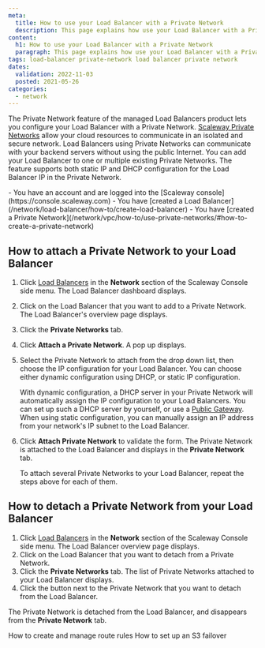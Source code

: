 ```yaml
---
meta:
  title: How to use your Load Balancer with a Private Network
  description: This page explains how use your Load Balancer with a Private Network
content:
  h1: How to use your Load Balancer with a Private Network
  paragraph: This page explains how use your Load Balancer with a Private Network
tags: load-balancer private-network load balancer private network 
dates:
  validation: 2022-11-03
  posted: 2021-05-26
categories:
  - network
---
```


The Private Network feature of the managed Load Balancers product lets you configure your Load Balancer with a Private Network. [Scaleway Private Networks](/network/vpc/concepts/#private-networks) allow your cloud resources to communicate in an isolated and secure network. Load Balancers using Private Networks can communicate with your backend servers without using the public Internet. You can add your Load Balancer to one or multiple existing Private Networks. The feature supports both static IP and DHCP configuration for the Load Balancer IP in the Private Network.

<Macro id="iam-requirements" />
 
<Message type="requirement">
  - You have an account and are logged into the [Scaleway console](https://console.scaleway.com) 
  - You have [created a Load Balancer](/network/load-balancer/how-to/create-load-balancer)
  - You have [created a Private Network](/network/vpc/how-to/use-private-networks/#how-to-create-a-private-network)
</Message>

## How to attach a Private Network to your Load Balancer

1. Click [Load Balancers](https://console.scaleway.com/load-balancer/lbs) in the **Network** section of the Scaleway Console side menu. The Load Balancer dashboard displays.
2. Click on the Load Balancer that you want to add to a Private Network. The Load Balancer's overview page displays.
3.  Click the **Private Networks** tab. 
    <Lightbox src="scaleway-load-balancer-attach-private-network.webp" alt="" />
4. Click **Attach a Private Network**. A pop up displays.
5. Select the Private Network to attach from the drop down list, then choose the IP configuration for your Load Balancer. You can choose either dynamic configuration using DHCP, or static IP configuration. 

    With dynamic configuration, a DHCP server in your Private Network will automatically assign the IP configuration to your Load Balancers. You can set up such a DHCP server by yourself, or use a [Public Gateway](https://console.scaleway.com/vpc/public-gateways). When using static configuration, you can manually assign an IP address from your network's IP subnet to the Load Balancer. 
6. Click **Attach Private Network** to validate the form. The Private Network is attached to the Load Balancer and displays in the **Private Network** tab.

    To attach several Private Networks to your Load Balancer, repeat the steps above for each of them. 

## How to detach a Private Network from your Load Balancer

1. Click [Load Balancers](https://console.scaleway.com/load-balancer/lbs) in the **Network** section of the Scaleway Console side menu. The Load Balancer overview page displays. 
2. Click on the Load Balancer that you want to detach from a Private Network. 
3. Click the **Private Networks** tab. The list of Private Networks attached to your Load Balancer displays.
4. Click the <Icon name="unlink" /> button next to the Private Network that you want to detach from the Load Balancer. 
    <Lightbox src="scaleway-load-balancer-detach-private-network.webp" alt="" />

The Private Network is detached from the Load Balancer, and disappears from the **Private Network** tab. 



<Navigation title="See Also">
  <PreviousButton to="/network/load-balancer/how-to/create-manage-route-rules/">How to create and manage route rules</PreviousButton>
  <NextButton to="/network/load-balancer/how-to/set-up-s3-failover/">How to set up an S3 failover</NextButton>
</Navigation>
